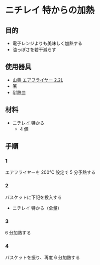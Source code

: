 # ニチレイ 特からの加熱

## 目的

-   電子レンジよりも美味しく加熱する
-   油っぽさを若干減らす

## 使用器具

-   [山善 エアフライヤー 2.2L](https://amzn.to/40BylIA)
-   箸
-   耐熱皿

## 材料

-   [ニチレイ 特から](https://amzn.to/3ZgPE0c)
    -   4 個

## 手順

### 1

エアフライヤーを 200℃ 設定で 5 分予熱する

### 2

バスケットに下記を投入する

-   ニチレイ 特から（全量）

### 3

6 分加熱する

### 4

バスケットを振り、再度 6 分加熱する
